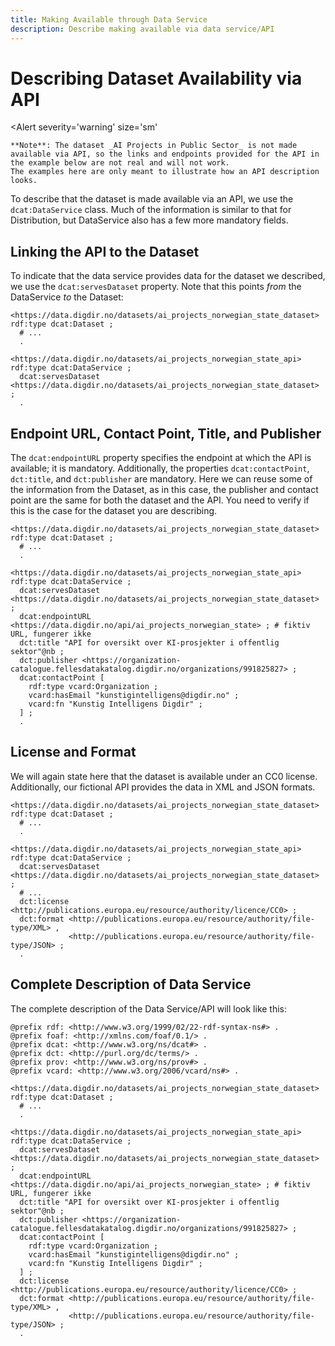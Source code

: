 ```yaml
---
title: Making Available through Data Service
description: Describe making available via data service/API
---
```


# Describing Dataset Availability via API

<Alert
    severity='warning'
    size='sm'
>
    **Note**: The dataset _AI Projects in Public Sector_ is not made available via API, so the links and endpoints provided for the API in the example below are not real and will not work.
    The examples here are only meant to illustrate how an API description looks.
</Alert>

To describe that the dataset is made available via an API, we use the `dcat:DataService` class.
Much of the information is similar to that for Distribution, but DataService also has a few more mandatory fields.

## Linking the API to the Dataset
To indicate that the data service provides data for the dataset we described, we use the `dcat:servesDataset` property. Note that this points _from_ the DataService _to_ the Dataset:

```turtle
<https://data.digdir.no/datasets/ai_projects_norwegian_state_dataset> rdf:type dcat:Dataset ;
  # ...
  .

<https://data.digdir.no/datasets/ai_projects_norwegian_state_api> rdf:type dcat:DataService ;
  dcat:servesDataset <https://data.digdir.no/datasets/ai_projects_norwegian_state_dataset> ;
  .
```

## Endpoint URL, Contact Point, Title, and Publisher

The `dcat:endpointURL` property specifies the endpoint at which the API is available; it is mandatory. Additionally, the properties `dcat:contactPoint`, `dct:title`, and `dct:publisher` are mandatory.
Here we can reuse some of the information from the Dataset, as in this case, the publisher and contact point are the same for both the dataset and the API.
You need to verify if this is the case for the dataset you are describing.

```turtle
<https://data.digdir.no/datasets/ai_projects_norwegian_state_dataset> rdf:type dcat:Dataset ;
  # ...
  .

<https://data.digdir.no/datasets/ai_projects_norwegian_state_api> rdf:type dcat:DataService ;
  dcat:servesDataset <https://data.digdir.no/datasets/ai_projects_norwegian_state_dataset> ;
  dcat:endpointURL <https://data.digdir.no/api/ai_projects_norwegian_state> ; # fiktiv URL, fungerer ikke
  dct:title "API for oversikt over KI-prosjekter i offentlig sektor"@nb ;
  dct:publisher <https://organization-catalogue.fellesdatakatalog.digdir.no/organizations/991825827> ;
  dcat:contactPoint [
    rdf:type vcard:Organization ;
    vcard:hasEmail "kunstigintelligens@digdir.no" ;
    vcard:fn "Kunstig Intelligens Digdir" ;
  ] ;
  .
```

## License and Format

We will again state here that the dataset is available under an CC0 license. Additionally, our fictional API provides the data in XML and JSON formats.

```turtle
<https://data.digdir.no/datasets/ai_projects_norwegian_state_dataset> rdf:type dcat:Dataset ;
  # ...
  .

<https://data.digdir.no/datasets/ai_projects_norwegian_state_api> rdf:type dcat:DataService ;
  dcat:servesDataset <https://data.digdir.no/datasets/ai_projects_norwegian_state_dataset> ;
  # ...
  dct:license <http://publications.europa.eu/resource/authority/licence/CC0> ;
  dct:format <http://publications.europa.eu/resource/authority/file-type/XML> ,
             <http://publications.europa.eu/resource/authority/file-type/JSON> ;
  .
```

## Complete Description of Data Service

The complete description of the Data Service/API will look like this:


```turtle
@prefix rdf: <http://www.w3.org/1999/02/22-rdf-syntax-ns#> .
@prefix foaf: <http://xmlns.com/foaf/0.1/> .
@prefix dcat: <http://www.w3.org/ns/dcat#> .
@prefix dct: <http://purl.org/dc/terms/> .
@prefix prov: <http://www.w3.org/ns/prov#> .
@prefix vcard: <http://www.w3.org/2006/vcard/ns#> .

<https://data.digdir.no/datasets/ai_projects_norwegian_state_dataset> rdf:type dcat:Dataset ;
  # ...
  .

<https://data.digdir.no/datasets/ai_projects_norwegian_state_api> rdf:type dcat:DataService ;
  dcat:servesDataset <https://data.digdir.no/datasets/ai_projects_norwegian_state_dataset> ;
  dcat:endpointURL <https://data.digdir.no/api/ai_projects_norwegian_state> ; # fiktiv URL, fungerer ikke
  dct:title "API for oversikt over KI-prosjekter i offentlig sektor"@nb ;
  dct:publisher <https://organization-catalogue.fellesdatakatalog.digdir.no/organizations/991825827> ;
  dcat:contactPoint [
    rdf:type vcard:Organization ;
    vcard:hasEmail "kunstigintelligens@digdir.no" ;
    vcard:fn "Kunstig Intelligens Digdir" ;
  ] ;
  dct:license <http://publications.europa.eu/resource/authority/licence/CC0> ;
  dct:format <http://publications.europa.eu/resource/authority/file-type/XML> ,
             <http://publications.europa.eu/resource/authority/file-type/JSON> ;
  .
```
